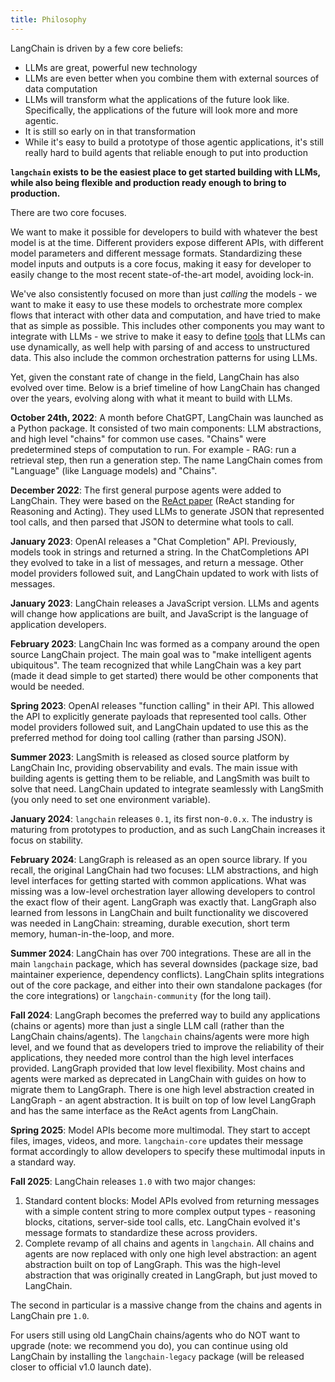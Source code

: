 ```yaml
---
title: Philosophy
---
```



<AlphaCallout />

LangChain is driven by a few core beliefs:
- LLMs are great, powerful new technology
- LLMs are even better when you combine them with external sources of data computation
- LLMs will transform what the applications of the future look like. Specifically, the applications of the future will look more and more agentic.
- It is still so early on in that transformation
- While it's easy to build a prototype of those agentic applications, it's still really hard to build agents that reliable enough to put into production

**`langchain` exists to be the easiest place to get started building with LLMs, while also being flexible and production ready enough to bring to production.**

There are two core focuses.

We want to make it possible for developers to build with whatever the best model is at the time.
Different providers expose different APIs, with different model parameters and different message formats.
Standardizing these model inputs and outputs is a core focus, making it easy for developer to easily change to the most recent state-of-the-art model, avoiding lock-in.

We've also consistently focused on more than just *calling* the models - we want to make it easy to use these models to orchestrate more complex flows that interact with other data and computation, and have tried to make that as simple as possible.
This includes other components you may want to integrate with LLMs - we strive to make it easy to define [tools](/oss/langchain/tools) that LLMs can use dynamically, as well help with parsing of and access to unstructured data.
This also include the common orchestration patterns for using LLMs.

Yet, given the constant rate of change in the field, LangChain has also evolved over time.
Below is a brief timeline of how LangChain has changed over the years, evolving along with what it meant to build with LLMs.

**October 24th, 2022**: A month before ChatGPT, LangChain was launched as a Python package.
It consisted of two main components: LLM abstractions, and high level "chains" for common use cases.
"Chains" were predetermined steps of computation to run. For example - RAG: run a retrieval step, then run a generation step.
The name LangChain comes from "Language" (like Language models) and "Chains".

**December 2022**: The first general purpose agents were added to LangChain.
They were based on the [ReAct paper](https://arxiv.org/abs/2210.03629) (ReAct standing for Reasoning and Acting).
They used LLMs to generate JSON that represented tool calls, and then parsed that JSON to determine what tools to call.

**January 2023**: OpenAI releases a "Chat Completion" API.
Previously, models took in strings and returned a string.
In the ChatCompletions API they evolved to take in a list of messages, and return a message.
Other model providers followed suit, and LangChain updated to work with lists of messages.

**January 2023**: LangChain releases a JavaScript version.
LLMs and agents will change how applications are built, and JavaScript is the language of application developers.

**February 2023**: LangChain Inc was formed as a company around the open source LangChain project.
The main goal was to "make intelligent agents ubiquitous".
The team recognized that while LangChain was a key part (made it dead simple to get started) there would be other components that would be needed.

**Spring 2023**: OpenAI releases "function calling" in their API.
This allowed the API to explicitly generate payloads that represented tool calls.
Other model providers followed suit, and LangChain updated to use this as the preferred method for doing tool calling (rather than parsing JSON).

**Summer 2023**: LangSmith is released as closed source platform by LangChain Inc, providing observability and evals.
The main issue with building agents is getting them to be reliable, and LangSmith was built to solve that need.
LangChain updated to integrate seamlessly with LangSmith (you only need to set one environment variable).

**January 2024**: `langchain` releases `0.1`, its first non-`0.0.x`.
The industry is maturing from prototypes to production, and as such LangChain increases it focus on stability.

**February 2024**: LangGraph is released as an open source library.
If you recall, the original LangChain had two focuses: LLM abstractions, and high level interfaces for getting started with common applications.
What was missing was a low-level orchestration layer allowing developers to control the exact flow of their agent.
LangGraph was exactly that.
LangGraph also learned from lessons in LangChain and built functionality we discovered was needed in LangChain: streaming, durable execution, short term memory, human-in-the-loop, and more.

**Summer 2024**: LangChain has over 700 integrations.
These are all in the main `langchain` package, which has several downsides (package size, bad maintainer experience, dependency conflicts).
LangChain splits integrations out of the core package, and either into their own standalone packages (for the core integrations) or `langchain-community` (for the long tail).

**Fall 2024**: LangGraph becomes the preferred way to build any applications (chains or agents) more than just a single LLM call (rather than the LangChain chains/agents). The `langchain` chains/agents were more high level, and we found that as developers tried to improve the reliability of their applications, they needed more control than the high level interfaces provided. LangGraph provided that low level flexibility. Most chains and agents were marked as deprecated in LangChain with guides on how to migrate them to LangGraph. There is one high level abstraction created in LangGraph - an agent abstraction. It is built on top of low level LangGraph and has the same interface as the ReAct agents from LangChain.

**Spring 2025**: Model APIs become more multimodal.
They start to accept files, images, videos, and more.
`langchain-core` updates their message format accordingly to allow developers to specify these multimodal inputs in a standard way.

**Fall 2025**: LangChain releases `1.0` with two major changes:

1. Standard content blocks: Model APIs evolved from returning messages with a simple content string to more complex output types - reasoning blocks, citations, server-side tool calls, etc. LangChain evolved it's message formats to standardize these across providers.
2. Complete revamp of all chains and agents in `langchain`. All chains and agents are now replaced with only one high level abstraction: an agent abstraction built on top of LangGraph. This was the high-level abstraction that was originally created in LangGraph, but just moved to LangChain.

The second in particular is a massive change from the chains and agents in LangChain pre `1.0`.

For users still using old LangChain chains/agents who do NOT want to upgrade (note: we recommend you do), you can continue using old LangChain by installing the `langchain-legacy` package (will be released closer to official v1.0 launch date).
